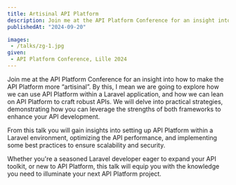 ```yaml
---
title: Artisinal API Platform 
description: Join me at the API Platform Conference for an insight into how to make the API Platform more “artisinal”. By this, I mean we are going to explore how we can use API Platform within a Laravel application.
publishedAt: "2024-09-20"

images:
 - /talks/zg-1.jpg
given:
 - API Platform Conference, Lille 2024
---
```


Join me at the API Platform Conference for an insight into how to make the API Platform more “artisinal”. By this, I mean we are going to explore how we can use API Platform within a Laravel application, and how we can lean on API Platform to craft robust APIs. We will delve into practical strategies, demonstrating how you can leverage the strengths of both frameworks to enhance your API development.

From this talk you will gain insights into setting up API Platform within a Laravel environment, optimizing the API performance, and implementing some best practices to ensure scalability and security.

Whether you're a seasoned Laravel developer eager to expand your API toolkit, or new to API Platform, this talk will equip you with the knowledge you need to illuminate your next API Platform project.
